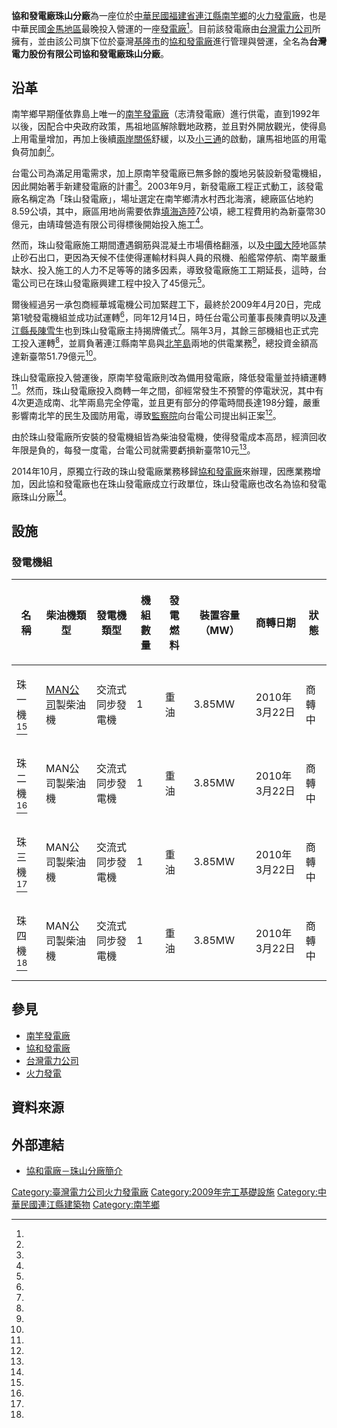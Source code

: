 {{Infobox power station 
| name               = 協和發電廠珠山分廠<br>（珠山發電廠）
| official_name      = [[台灣電力股份有限公司|台灣電力股份有限公司]]協和發電廠珠山分廠
| image              = 協和發電廠珠山分廠.jpg
| image_size         = 300px
| image_caption      = 協和發電廠珠山分廠
| image_alt          = 
| location_map       = China Fujian
| location_map_width = 
| location_map_text  = 
| lat_d     = 26
| lat_m     = 09
| lat_s     = 24.0
| lat_NS    = N
| long_d    = 119
| long_m    = 56
| long_s    = 05.4
| long_EW   = E
| coordinates_type   = type:landmark
| coordinates_display= inline,title
| coordinates_ref    = 
|country             = {{ROC}}
|location            = [[福建省_(中華民國)|福建省]][[連江縣_(中華民國)|連江縣]][[南竿鄉|南竿鄉]]清水村99之9號
|owner               = [[台灣電力公司|台灣電力公司]]
|operator            = 台灣電力公司
|developer           = 台灣電力公司
|constructor         = 靖瑋營造有限公司<br>經華城電機公司
| construction_began = 2003年9月
| commissioned       = 2010年3月
| cost               = 51.79億元
| licence_expires    = 
| decommissioned     = 
|status              = 商轉中
| th_fuel_primary        = [[重油|重油]]
| th_fuel_secondary      = 
| th_fuel_tertiary       = 
| th_technology          = 重油引擎發電
| th_feed_mine           = 
| th_cogeneration        = 
| th_combined_cycle      = 無
| th_cooling_source      = 
| ps_annual_generation   = 
|turbine_manu_other  = {{GER}}[[MAN集團|MAN公司]]製
|generation_units    = 4部<ref name="源雜誌2"/>
|installed_capacity  = 15.4MW<ref name="源雜誌2"/>
| website            = [https://www.taipower.com.tw/tc/news_noclassify_info.aspx?id=2884&chk=a2377b86-a4dd-4ce1-829d-536131674f20&mid=334&param=pn%3d1%26mid%3d334%26key%3d 協和電廠－珠山分廠簡介]
| as_of              = 2016-04-16
| extra              = 
}}
'''協和發電廠珠山分廠'''為一座位於[[中華民國|中華民國]][[福建省_(中華民國)|福建省]][[連江縣_(中華民國)|連江縣]][[南竿鄉|南竿鄉]]的[[火力發電廠|火力發電廠]]，也是中華民國[[金馬地區|金馬地區]]最晚投入營運的一座[[發電廠|發電廠]]<ref name="源雜誌2"/>。目前該發電廠由[[台灣電力公司|台灣電力公司]]所擁有，並由該公司旗下位於臺灣[[基隆市|基隆市]]的[[協和發電廠|協和發電廠]]進行管理與營運，全名為'''台灣電力股份有限公司協和發電廠珠山分廠'''。

== 沿革 ==
南竿鄉早期僅依靠島上唯一的[[南竿發電廠|南竿發電廠]]（志清發電廠）進行供電，直到1992年以後，因配合中央政府政策，馬祖地區解除戰地政務，並且對外開放觀光，使得島上用電量增加，再加上後續[[兩岸關係|兩岸關係]]舒緩，以及[[小三通|小三通]]的啟動，讓馬祖地區的用電負荷加劇<ref name="源雜誌"/>。

台電公司為滿足用電需求，加上原南竿發電廠已無多餘的腹地另裝設新發電機組，因此開始著手新建發電廠的計畫<ref name="源雜誌"/>。2003年9月，新發電廠工程正式動工，該發電廠名稱定為「珠山發電廠」，場址選定在南竿鄉清水村西北海濱，總廠區佔地約8.59公頃，其中，廠區用地尚需要依靠[[填海造陸|填海造陸]]7公頃，總工程費用約為新臺幣30億元，由靖瑋營造有限公司得標後開始投入施工<ref name="源雜誌"/>。

然而，珠山發電廠施工期間遭遇鋼筋與混凝土市場價格翻漲，以及[[中國大陸|中國大陸]]地區禁止砂石出口，更因為天候不佳使得運輸材料與人員的飛機、船艦常停航、南竿嚴重缺水、投入施工的人力不足等等的諸多因素，導致發電廠施工工期延長，這時，台電公司已在珠山發電廠興建工程中投入了45億元<ref name="源雜誌"/>。

爾後經過另一承包商經華城電機公司加緊趕工下，最終於2009年4月20日，完成第1號發電機組並成功試運轉<ref name="源雜誌"/>，同年12月14日，時任台電公司董事長陳貴明以及[[連江縣長|連江縣長]][[陳雪生|陳雪生]]也到珠山發電廠主持揭牌儀式<ref name="NOW今日新聞"/>。隔年3月，其餘三部機組也正式完工投入運轉<ref name="源雜誌2"/>，並肩負著連江縣南竿島與[[北竿島|北竿島]]兩地的供電業務<ref name="馬祖日報"/>，總投資金額高達新臺幣51.79億元<ref name="NOW今日新聞"/>。

珠山發電廠投入營運後，原南竿發電廠則改為備用發電廠，降低發電量並持續運轉<ref name="監察院"/>。然而，珠山發電廠投入商轉一年之間，卻經常發生不預警的停電狀況，其中有4次更造成南、北竿兩島完全停電，並且更有部分的停電時間長達198分鐘，嚴重影響南北竿的民生及國防用電，導致[[監察院|監察院]]向台電公司提出糾正案<ref name="監察院"/>。

由於珠山發電廠所安裝的發電機組皆為柴油發電機，使得發電成本高昂，經濟回收年限是負的，每發一度電，台電公司就需要虧損新臺幣10元<ref name="源雜誌"/>。

2014年10月，原獨立行政的珠山發電廠業務移歸[[協和發電廠|協和發電廠]]來辦理，因應業務增加，因此協和發電廠也在珠山發電廠成立行政單位，珠山發電廠也改名為協和發電廠珠山分廠<ref name="台灣電力公司"/>。

== 設施 ==
=== 發電機組 ===
{| class="wikitable "
|-
! 名稱 !!  柴油機類型 !!  發電機類型 !! 機組數量 !! 發電燃料 !! 裝置容量（MW）!! 商轉日期 !! 狀態 
|- 
| 珠一機<ref name="台灣電力公司"/> || {{GER}}[[MAN集團|MAN公司]]製柴油機 || 交流式同步發電機 || 1 || 重油 || 3.85MW || 2010年3月22日 || 商轉中
|- 
| 珠二機<ref name="台灣電力公司"/> || {{GER}}MAN公司製柴油機 || 交流式同步發電機 || 1 || 重油 || 3.85MW || 2010年3月22日 || 商轉中
|-
| 珠三機<ref name="台灣電力公司"/> || {{GER}}MAN公司製柴油機 || 交流式同步發電機 || 1 || 重油 || 3.85MW || 2010年3月22日 || 商轉中
|-
| 珠四機<ref name="台灣電力公司"/> || {{GER}}MAN公司製柴油機 || 交流式同步發電機 || 1 || 重油 || 3.85MW || 2010年3月22日 || 商轉中
|}

== 參見 ==
* [[南竿發電廠|南竿發電廠]]
* [[協和發電廠|協和發電廠]]
* [[台灣電力公司|台灣電力公司]]
* [[火力發電|火力發電]]

== 資料來源 ==
{{Reflist| refs=
<ref name="源雜誌">{{cite web|url=http://www.tri.org.tw/per/75/P04.PDF|title=馬祖的發電廠|author=朱瑞墉|publisher=源雜誌|date=2009-05|accessdate=2016-04-16|archive-date=2016-01-28|archive-url=https://web.archive.org/web/20160128020617/http://www.tri.org.tw/per/75/P04.PDF|dead-url=no}}</ref>

<ref name="台灣電力公司">{{cite web|url=http://www.taipower.com.tw/content/new_info/new_info-b13k.aspx?LinkID=6|title=協和電廠－珠山分廠|author=|publisher=台灣電力公司|date=|accessdate=2016-04-16|archive-date=2016-03-03|archive-url=https://web.archive.org/web/20160303221608/http://www.taipower.com.tw/content/new_info/new_info-b13k.aspx?LinkID=6|dead-url=yes}}</ref>

<ref name="NOW今日新聞">{{cite web |url=http://www.nownews.com/n/2009/12/14/805788|title=台電珠山電廠14日揭牌　為馬祖注入新動力|author=|publisher=NOW今日新聞|date=2009-12-14|accessdate=2016-04-16}}</ref>

<ref name="源雜誌2">{{cite web|url=http://210.242.136.164/yuan/web/113/pdf/P04-113.pdf|title=台電公司協和電廠珠山分廠|author=|publisher=源雜誌|date=2015-09|accessdate=2016-04-16}}{{dead link|date=2017年11月 |bot=InternetArchiveBot |fix-attempted=yes }}</ref>

<ref name="監察院">{{cite web |url=http://www.cy.gov.tw/sp.asp?xdURL=./di/Message/message_1.asp&ctNode=903&msg_id=3793|title=台電斥資50億元興建珠山電廠 頻傳停電 影響馬祖居民權益　監察院糾正|author=|publisher=監察院|date=2011-12-20 |accessdate=2016-04-16}}</ref>

<ref name="馬祖日報">{{cite web |url=http://www.matsu-news.gov.tw/2010web/news_detail_101.php?CMD=open&UID=151154|title=珠山電廠廠長林正雄：西莒電廠送電盤不斷電系統故障　影響莒光用電|author=|publisher=馬祖日報|date=2013-03-14 |accessdate=2016-04-16}}</ref>
}}

{{commons category|Zhushan Power Plant}}

==外部連結==
*[https://www.taipower.com.tw/tc/news_noclassify_info.aspx?id=2884&chk=a2377b86-a4dd-4ce1-829d-536131674f20&mid=334&param=pn%3d1%26mid%3d334%26key%3d 協和電廠－珠山分廠簡介] {{Wayback|url=https://www.taipower.com.tw/tc/news_noclassify_info.aspx?id=2884&chk=a2377b86-a4dd-4ce1-829d-536131674f20&mid=334&param=pn%3d1%26mid%3d334%26key%3d |date=20220303080858 }}

{{臺灣發電廠}}
[[Category:臺灣電力公司火力發電廠|Category:臺灣電力公司火力發電廠]]
[[Category:2009年完工基礎設施|Category:2009年完工基礎設施]]
[[Category:中華民國連江縣建築物|Category:中華民國連江縣建築物]]
[[Category:南竿鄉|Category:南竿鄉]]